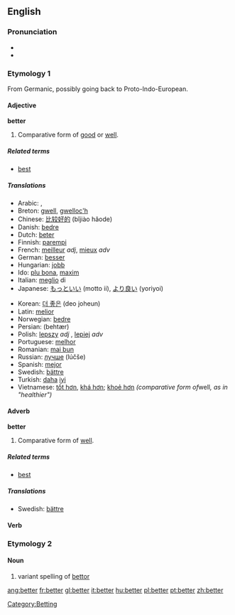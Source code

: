 ==English==

{{rank|going|knew|seen|207|better|name|among|done}}

=== Pronunciation ===
*{{IPA|/ˈbɛɾɚ/}}
*{{audio|en-us-better.ogg|Audio (US)}}

===Etymology 1===
From Germanic, possibly going back to Proto-Indo-European.

==== Adjective ====
'''better'''

# Comparative form of [[good]] or [[well]].

=====Related terms=====
*[[best]]

===== Translations =====
{{top}}
*Arabic: {{ARchar|[[افضل|أفضل]]}} {{Unicode|(’áfɖal)}}, {{ARchar|[[احسن|أحسن]]}} {{Unicode|(’áħsan)}}
*Breton: [[gwell]], [[gwelloc'h]]
*Chinese: [[比较好的]] (bǐjiào hǎode)
*Danish: [[bedre]]
*Dutch: [[beter]]
*Finnish: [[parempi]]
*French: [[meilleur]] ''adj'', [[mieux]] ''adv''
*German: [[besser]]
*Hungarian: [[jobb]]
*Ido: [[plu bona]], [[maxim]]
*Italian: [[meglio]] di
*Japanese: [[もっと]][[いい]] (motto ii), [[より良い]] (yoriyoi)
{{mid}}
*Korean: [[더 좋은]] (deo joheun)
*Latin: [[melior]]
*Norwegian: [[bedre]]
*Persian: {{FAchar|[[بهتر|بِهتَر]]}} (behtær)
*Polish: [[lepszy]] ''adj'' {{m}}, [[lepiej]] ''adv''
*Portuguese: [[melhor]]
*Romanian: [[mai bun]]
*Russian: [[лучше]] (lúčše)
*Spanish: [[mejor]]
*Swedish: [[bättre]]
*Turkish: [[daha]] [[iyi]]
*Vietnamese: [[tốt hơn]], [[khá hơn]]; [[khoẻ hơn]] ''(comparative form of ''well'', as in "healthier")''
{{bottom}}

====Adverb====
'''better'''
# Comparative form of [[well]].

=====Related terms=====
*[[best]]

=====Translations=====
*Swedish: [[bättre]]

====Verb====
{{conj|better|betters|bettered|bettered|bettering}}
{{rfdef}}

===Etymology 2===
====Noun====
#variant spelling of [[bettor]]

[[Category:Betting]]

[[ang:better]]
[[fr:better]]
[[gl:better]]
[[it:better]]
[[hu:better]]
[[pl:better]]
[[pt:better]]
[[zh:better]]